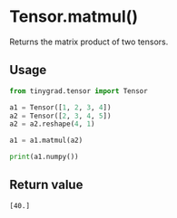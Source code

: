 # Tensor.matmul()

Returns the matrix product of two tensors.

## Usage
```python copy
from tinygrad.tensor import Tensor

a1 = Tensor([1, 2, 3, 4])
a2 = Tensor([2, 3, 4, 5])
a2 = a2.reshape(4, 1)

a1 = a1.matmul(a2)

print(a1.numpy())
```

## Return value
```bash
[40.]
```